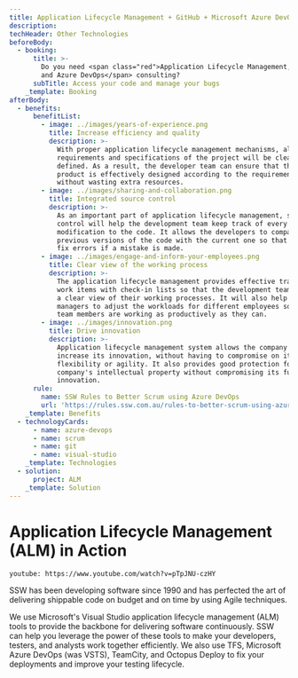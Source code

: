 ```yaml
---
title: Application Lifecycle Management + GitHub + Microsoft Azure DevOps (VSTS)
description: 
techHeader: Other Technologies
beforeBody:
  - booking:
      title: >-
        Do you need <span class="red">Application Lifecycle Management, GitHub,
        and Azure DevOps</span> consulting?
      subTitle: Access your code and manage your bugs
    _template: Booking
afterBody:
  - benefits:
      benefitList:
        - image: ../images/years-of-experience.png
          title: Increase efficiency and quality
          description: >-
            With proper application lifecycle management mechanisms, all the
            requirements and specifications of the project will be clearly
            defined. As a result, the developer team can ensure that their
            product is effectively designed according to the requirements
            without wasting extra resources.
        - image: ../images/sharing-and-collaboration.png
          title: Integrated source control
          description: >-
            As an important part of application lifecycle management, source
            control will help the development team keep track of every
            modification to the code. It allows the developers to compare
            previous versions of the code with the current one so that they can
            fix errors if a mistake is made.
        - image: ../images/engage-and-inform-your-employees.png
          title: Clear view of the working process
          description: >-
            The application lifecycle management provides effective tracking of
            work items with check-in lists so that the development team can have
            a clear view of their working processes. It will also help the
            managers to adjust the workloads for different employees so that all
            team members are working as productively as they can.
        - image: ../images/innovation.png
          title: Drive innovation
          description: >-
            Application lifecycle management system allows the company to
            increase its innovation, without having to compromise on its
            flexibility or agility. It also provides good protection for the
            company's intellectual property without compromising its further
            innovation.
      rule:
        name: SSW Rules to Better Scrum using Azure DevOps
        url: 'https://rules.ssw.com.au/rules-to-better-scrum-using-azure-devops'
    _template: Benefits
  - technologyCards:
      - name: azure-devops
      - name: scrum
      - name: git
      - name: visual-studio
    _template: Technologies
  - solution:
      project: ALM
    _template: Solution
---
```


# **Application Lifecycle Management (ALM)** in Action

`youtube: https://www.youtube.com/watch?v=pTpJNU-czHY`

SSW has been developing software since 1990 and has perfected the art of delivering shippable code on budget and on time by using Agile techniques.

We use Microsoft's Visual Studio application lifecycle management (ALM) tools to provide the backbone for delivering software continuously. SSW can help you leverage the power of these tools to make your developers, testers, and analysts work together efficiently. We also use TFS, Microsoft Azure DevOps (was VSTS), TeamCity, and Octopus Deploy to fix your deployments and improve your testing lifecycle.


                
